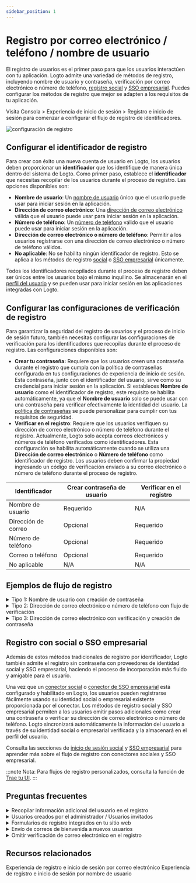 ```yaml
---
sidebar_position: 1
---
```


# Registro por correo electrónico / teléfono / nombre de usuario

El registro de usuarios es el primer paso para que los usuarios interactúen con tu aplicación. Logto admite una variedad de métodos de registro, incluyendo nombre de usuario y contraseña, verificación por correo electrónico o número de teléfono, [registro social](/end-user-flows/sign-up-and-sign-in/social-sign-in) y [SSO empresarial](/end-user-flows/enterprise-sso). Puedes configurar los métodos de registro que mejor se adapten a los requisitos de tu aplicación.

Visita <CloudLink to="/sign-in-experience/sign-up-and-sign-in">Consola > Experiencia de inicio de sesión > Registro e inicio de sesión</CloudLink> para comenzar a configurar el flujo de registro de identificadores.

![configuración de registro](./assets/sign-in-experience-sign-up.png)

## Configurar el identificador de registro

Para crear con éxito una nueva cuenta de usuario en Logto, los usuarios deben proporcionar un **identificador** que los identifique de manera única dentro del sistema de Logto. Como primer paso, establece el **identificador** que necesitas recopilar de los usuarios durante el proceso de registro. Las opciones disponibles son:

- **Nombre de usuario**: Un [nombre de usuario](/user-management/user-data#username) único que el usuario puede usar para iniciar sesión en la aplicación.
- **Dirección de correo electrónico**: Una [dirección de correo electrónico](/user-management/user-data#primary_email) válida que el usuario puede usar para iniciar sesión en la aplicación.
- **Número de teléfono**: Un [número de teléfono](/user-management/user-data#primary_phone) válido que el usuario puede usar para iniciar sesión en la aplicación.
- **Dirección de correo electrónico o número de teléfono**: Permitir a los usuarios registrarse con una dirección de correo electrónico o número de teléfono válidos.
- **No aplicable**: No se habilita ningún identificador de registro. Esto se aplica a los métodos de registro [social](/end-user-flows/sign-up-and-sign-in/social-sign-in) o [SSO empresarial](/end-user-flows/enterprise-sso) únicamente.

Todos los identificadores recopilados durante el proceso de registro deben ser únicos entre los usuarios bajo el mismo inquilino. Se almacenarán en el [perfil del usuario](/user-management/user-data#user-profile) y se pueden usar para iniciar sesión en las aplicaciones integradas con Logto.

## Configurar las configuraciones de verificación de registro

Para garantizar la seguridad del registro de usuarios y el proceso de inicio de sesión futuro, también necesitas configurar las configuraciones de verificación para los identificadores que recopilas durante el proceso de registro. Las configuraciones disponibles son:

- **Crear tu contraseña:** Requiere que los usuarios creen una contraseña durante el registro que cumpla con la política de contraseñas configurada en tus configuraciones de experiencia de inicio de sesión. Esta contraseña, junto con el identificador del usuario, sirve como su credencial para iniciar sesión en la aplicación. Si estableces **Nombre de usuario** como el identificador de registro, este requisito se habilita automáticamente, ya que el **Nombre de usuario** solo se puede usar con una contraseña para verificar efectivamente la identidad del usuario. La [política de contraseñas](/end-user-flows/sign-up-and-sign-in/reset-password#set-up-password-policy) se puede personalizar para cumplir con tus requisitos de seguridad.
- **Verificar en el registro**: Requiere que los usuarios verifiquen su dirección de correo electrónico o número de teléfono durante el registro. Actualmente, Logto solo acepta correos electrónicos y números de teléfono verificados como identificadores. Esta configuración se habilita automáticamente cuando se utiliza una **Dirección de correo electrónico** o **Número de teléfono** como identificador de registro. Los usuarios deben confirmar la propiedad ingresando un código de verificación enviado a su correo electrónico o número de teléfono durante el proceso de registro.

| Identificador       | Crear contraseña de usuario | Verificar en el registro |
| ------------------- | --------------------------- | ------------------------ |
| Nombre de usuario   | Requerido                   | N/A                      |
| Dirección de correo | Opcional                    | Requerido                |
| Número de teléfono  | Opcional                    | Requerido                |
| Correo o teléfono   | Opcional                    | Requerido                |
| No aplicable        | N/A                         | N/A                      |

## Ejemplos de flujo de registro

<details>
  <summary>Tipo 1: Nombre de usuario con creación de contraseña</summary>

Selecciona el **Nombre de usuario** como el identificador de registro. Crear tu contraseña se fuerza a habilitarse.

![Registro con nombre de usuario y contraseña](./assets/sign-up-username-password.png)

</details>

<details>
  <summary>Tipo 2: Dirección de correo electrónico o número de teléfono con flujo de verificación</summary>

Selecciona la **Dirección de correo electrónico o número de teléfono** como el identificador de registro. **Verificar en el registro** se fuerza a habilitarse.

![Registro con correo o teléfono y verificación](./assets/sign-up-email-verification.png)

</details>

<details>
  <summary>Tipo 3: Dirección de correo electrónico con verificación y creación de contraseña</summary>

Selecciona la **Dirección de correo electrónico** como el identificador de registro. **Verificar en el registro** se fuerza a habilitarse. Habilita **Crear tu contraseña** para requerir que los usuarios creen una contraseña durante el registro. (Lo mismo se aplica al flujo de registro por número de teléfono)

![Registro por correo con verificación y creación de contraseña](./assets/sign-up-email-password.png)

</details>

## Registro con social o SSO empresarial

Además de estos métodos tradicionales de registro por identificador, Logto también admite el registro sin contraseña con proveedores de identidad social y SSO empresarial, haciendo el proceso de incorporación más fluido y amigable para el usuario.

Una vez que un [conector social](/connectors/social-connectors) o [conector de SSO empresarial](/connectors/enterprise-connectors) está configurado y habilitado en Logto, los usuarios pueden registrarse fácilmente usando su identidad social o empresarial existente proporcionada por el conector. Los métodos de registro social y SSO empresarial permiten a los usuarios omitir pasos adicionales como crear una contraseña o verificar su dirección de correo electrónico o número de teléfono. Logto sincronizará automáticamente la información del usuario a través de su identidad social o empresarial verificada y la almacenará en el perfil del usuario.

Consulta las secciones de [inicio de sesión social](/end-user-flows/sign-up-and-sign-in/social-sign-in/) y [SSO empresarial](/end-user-flows/enterprise-sso/) para aprender más sobre el flujo de registro con conectores sociales y SSO empresarial.

:::note
Nota: Para flujos de registro personalizados, consulta la función de [Trae tu UI](/customization/bring-your-ui/).
:::

## Preguntas frecuentes

<details>
  <summary>Recopilar información adicional del usuario en el registro</summary>
  
Para recopilar información adicional del perfil del usuario (por ejemplo, Nombre completo, Fecha de nacimiento, Nombre de la empresa) durante el registro, tienes dos opciones:

- **Flujos de incorporación autoalojados**: Redirige a los usuarios a tu propio flujo de incorporación después del registro exitoso para la recopilación de datos personalizables.
- **Trae tu propia UI**: Personaliza tu propio flujo de registro usando nuestra función de trae tu propia UI con la API de configuración del perfil del usuario (próximamente).

</details>

<details>
  <summary> Usuarios creados por el administrador / Usuarios invitados</summary>

Aprende cómo implementar el [flujo de registro solo por invitación.](/end-user-flows/sign-up-and-sign-in/disable-user-registration/#implement-an-invitation-only-sign-up-flow)

</details>

<details>
  <summary> Formularios de registro integrados en tu sitio web</summary>
  
Logto actualmente no admite API sin interfaz para el inicio de sesión y registro. Puedes usar la función de [Trae tu UI](/customization/bring-your-ui/) para cargar tu propio formulario de registro en Logto o usar los parámetros de inicio de sesión para poblar información del usuario en Logto desde tu sitio web. Aprende más sobre la población de identificadores de usuario en [Parámetros de autenticación](/end-user-flows/authentication-parameters/).

</details>

<details>
  <summary>Envío de correos de bienvenida a nuevos usuarios</summary>

Suscríbete al evento webhook `User.Created` para desencadenar un correo de bienvenida a nuevos usuarios. Aprende más sobre [eventos webhook](/developers/webhooks/webhooks-events/#data-mutation-hook-events).

</details>

<details>
  <summary> Omitir verificación de correo electrónico en el registro</summary>

Actualmente, Logto solo admite correos electrónicos y números de teléfono verificados como identificadores. El proceso de verificación es necesario para garantizar la seguridad y propiedad del identificador del usuario.
El soporte para correos electrónicos o números de teléfono no verificados está en nuestro [hoja de ruta](https://logto.productlane.com/roadmap). ¡Mantente atento para actualizaciones!

</details>

## Recursos relacionados

<Url href="https://www.youtube.com/watch?v=64rBXpWbScc">
  Experiencia de registro e inicio de sesión por correo electrónico
</Url>

<Url href="https://www.youtube.com/watch?v=chQxCJX6e6w">
  Experiencia de registro e inicio de sesión por nombre de usuario
</Url>
